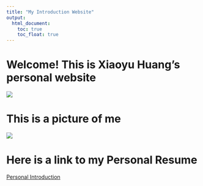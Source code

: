 ```yaml
---
title: "My Introduction Website"
output: 
  html_document:
    toc: true
    toc_float: true
---
```


# Welcome! This is Xiaoyu Huang's personal website
![](https://media.giphy.com/media/drXGoW1iudhKw/giphy.gif)

# This is a picture of me
![](images/Hxy.jpg)



# Here is a link to my Personal Resume

[Personal Introduction](personal-intropage.html)